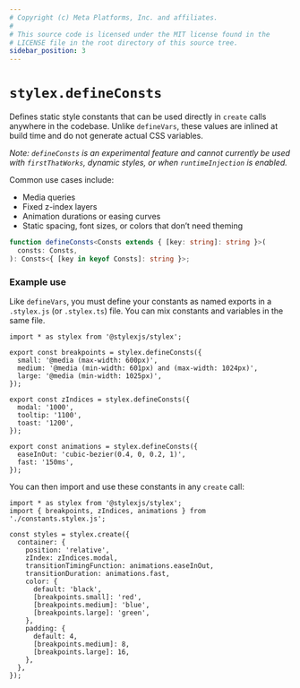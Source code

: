 ```yaml
---
# Copyright (c) Meta Platforms, Inc. and affiliates.
#
# This source code is licensed under the MIT license found in the
# LICENSE file in the root directory of this source tree.
sidebar_position: 3
---
```


# `stylex.defineConsts`

Defines static style constants that can be used directly in `create` calls anywhere in the codebase. Unlike `defineVars`, these values are inlined at build time and do not generate actual CSS variables.

*Note: `defineConsts` is an experimental feature and cannot currently be used with `firstThatWorks`, dynamic styles, or when `runtimeInjection` is enabled.*

Common use cases include:
- Media queries
- Fixed z-index layers
- Animation durations or easing curves
- Static spacing, font sizes, or colors that don’t need theming

```ts
function defineConsts<Consts extends { [key: string]: string }>(
  consts: Consts,
): Consts<{ [key in keyof Consts]: string }>;
```

### Example use

Like `defineVars`, you must define your constants as named exports in a `.stylex.js` (or `.stylex.ts`) file. You can mix constants and variables in the same file.

```tsx title="constants.stylex.js"
import * as stylex from '@stylexjs/stylex';

export const breakpoints = stylex.defineConsts({
  small: '@media (max-width: 600px)',
  medium: '@media (min-width: 601px) and (max-width: 1024px)',
  large: '@media (min-width: 1025px)',
});

export const zIndices = stylex.defineConsts({
  modal: '1000',
  tooltip: '1100',
  toast: '1200',
});

export const animations = stylex.defineConsts({
  easeInOut: 'cubic-bezier(0.4, 0, 0.2, 1)',
  fast: '150ms',
});
```

You can then import and use these constants in any `create` call:

```tsx
import * as stylex from '@stylexjs/stylex';
import { breakpoints, zIndices, animations } from './constants.stylex.js';

const styles = stylex.create({
  container: {
    position: 'relative',
    zIndex: zIndices.modal,
    transitionTimingFunction: animations.easeInOut,
    transitionDuration: animations.fast,
    color: {
      default: 'black',
      [breakpoints.small]: 'red',
      [breakpoints.medium]: 'blue',
      [breakpoints.large]: 'green',
    },
    padding: {
      default: 4,
      [breakpoints.medium]: 8,
      [breakpoints.large]: 16,
    },
  },
});
```
